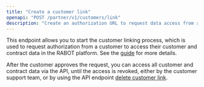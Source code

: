 ```yaml
---
title: "Create a customer link"
openapi: "POST /partner/v1/customers/link"
description: "Create an authorization URL to request data access from a customer"
---
```


This endpoint allows you to start the customer linking process, which is used to request authorization from a customer to access their customer and contract data in the RABOT platform. See the [guide](/guides/customers_contracts#customer-linking-process) for more details.

After the customer approves the request, you can access all customer and contract data via the API, until the access is revoked, either by the customer support team, or by using the API endpoint [delete customer link](/api-reference/customers/delete_customer_linking). 